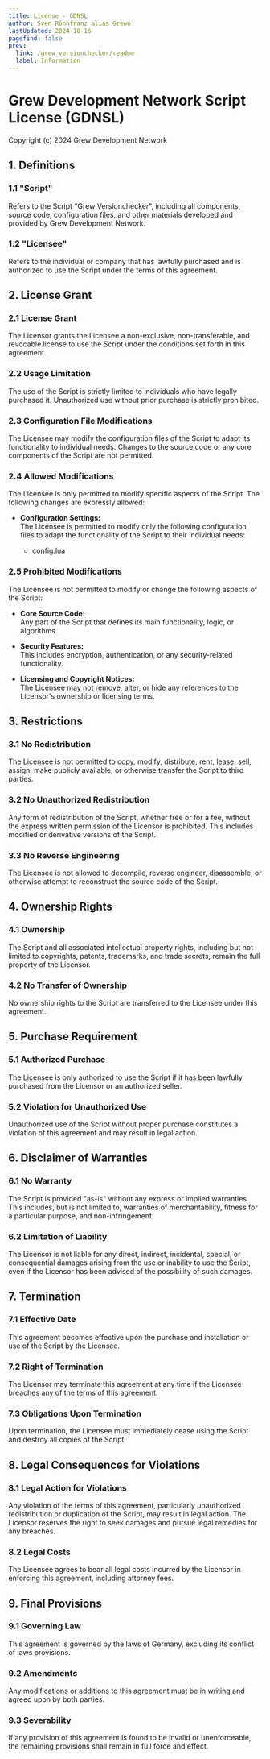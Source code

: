 ```yaml
---
title: License - GDNSL
author: Sven Rönnfranz alias Grewo
lastUpdated: 2024-10-16
pagefind: false
prev:
  link: /grew_versionchecker/readme
  label: Information
---
```


<head>
  <link rel="stylesheet" href="./../src/assets/css/pagestyle.css" />
</head>

# Grew Development Network Script License (GDNSL)
Copyright (c) 2024 Grew Development Network

## 1. Definitions

### 1.1 "Script"
Refers to the Script "Grew Versionchecker", including all components, source code, configuration files, and other materials developed and provided by Grew Development Network.

### 1.2 "Licensee"
Refers to the individual or company that has lawfully purchased and is authorized to use the Script under the terms of this agreement.

## 2. License Grant

### 2.1 License Grant
The Licensor grants the Licensee a non-exclusive, non-transferable, and revocable license to use the Script under the conditions set forth in this agreement.

### 2.2 Usage Limitation
The use of the Script is strictly limited to individuals who have legally purchased it. Unauthorized use without prior purchase is strictly prohibited.

### 2.3 Configuration File Modifications
The Licensee may modify the configuration files of the Script to adapt its functionality to individual needs. Changes to the source code or any core components of the Script are not permitted.

### 2.4 Allowed Modifications
The Licensee is only permitted to modify specific aspects of the Script. The following changes are expressly allowed:

* **Configuration Settings:**<br/>
The Licensee is permitted to modify only the following configuration files to adapt the functionality of the Script to their individual needs:

    * config.lua

### 2.5 Prohibited Modifications
The Licensee is not permitted to modify or change the following aspects of the Script:

* **Core Source Code:**<br/>
Any part of the Script that defines its main functionality, logic, or algorithms.

* **Security Features:**<br/>
This includes encryption, authentication, or any security-related functionality.

* **Licensing and Copyright Notices:**<br/>
The Licensee may not remove, alter, or hide any references to the Licensor's ownership or licensing terms.

## 3. Restrictions

### 3.1 No Redistribution
The Licensee is not permitted to copy, modify, distribute, rent, lease, sell, assign, make publicly available, or otherwise transfer the Script to third parties.

### 3.2 No Unauthorized Redistribution
Any form of redistribution of the Script, whether free or for a fee, without the express written permission of the Licensor is prohibited. This includes modified or derivative versions of the Script.

### 3.3 No Reverse Engineering
The Licensee is not allowed to decompile, reverse engineer, disassemble, or otherwise attempt to reconstruct the source code of the Script.

## 4. Ownership Rights

### 4.1 Ownership
The Script and all associated intellectual property rights, including but not limited to copyrights, patents, trademarks, and trade secrets, remain the full property of the Licensor.

### 4.2 No Transfer of Ownership
No ownership rights to the Script are transferred to the Licensee under this agreement.

## 5. Purchase Requirement

### 5.1 Authorized Purchase
The Licensee is only authorized to use the Script if it has been lawfully purchased from the Licensor or an authorized seller.

### 5.2 Violation for Unauthorized Use
Unauthorized use of the Script without proper purchase constitutes a violation of this agreement and may result in legal action.

## 6. Disclaimer of Warranties

### 6.1 No Warranty
The Script is provided "as-is" without any express or implied warranties. This includes, but is not limited to, warranties of merchantability, fitness for a particular purpose, and non-infringement.

### 6.2 Limitation of Liability
The Licensor is not liable for any direct, indirect, incidental, special, or consequential damages arising from the use or inability to use the Script, even if the Licensor has been advised of the possibility of such damages.

## 7. Termination

### 7.1 Effective Date
This agreement becomes effective upon the purchase and installation or use of the Script by the Licensee.

### 7.2 Right of Termination
The Licensor may terminate this agreement at any time if the Licensee breaches any of the terms of this agreement.

### 7.3 Obligations Upon Termination
Upon termination, the Licensee must immediately cease using the Script and destroy all copies of the Script.

## 8. Legal Consequences for Violations

### 8.1 Legal Action for Violations
Any violation of the terms of this agreement, particularly unauthorized redistribution or duplication of the Script, may result in legal action. The Licensor reserves the right to seek damages and pursue legal remedies for any breaches.

### 8.2 Legal Costs
The Licensee agrees to bear all legal costs incurred by the Licensor in enforcing this agreement, including attorney fees.

## 9. Final Provisions

### 9.1 Governing Law
This agreement is governed by the laws of Germany, excluding its conflict of laws provisions.

### 9.2 Amendments
Any modifications or additions to this agreement must be in writing and agreed upon by both parties.

### 9.3 Severability
If any provision of this agreement is found to be invalid or unenforceable, the remaining provisions shall remain in full force and effect.
